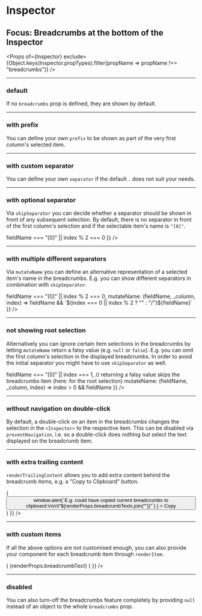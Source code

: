 


<Meta title="Inspector (breadcrumbs)" component={Inspector} />

# Inspector
## Focus: Breadcrumbs at the bottom of the Inspector

<Props of={Inspector} exclude={Object.keys(Inspector.propTypes).filter(propName => propName !== "breadcrumbs")} />

----

### default
If no `breadcrumbs` prop is defined, they are shown by default.

<Canvas>
    <Story name="default">
        <Inspector
            schemas={{
                "Meta Core JSON Schema": { $ref: "http://json-schema.org/draft-07/schema#" },
                "Meta Hyper JSON Schema": { $ref: "http://json-schema.org/draft-07/hyper-schema#" },
                "Meta Links JSON Schema": { $ref: "http://json-schema.org/draft-07/links#" }
            }}
            referenceSchemas={[metaSchema, hyperMetaSchema, linksMetaSchema]}
            defaultSelectedItems={["Meta Hyper JSON Schema", "contains"]}
        />
    </Story>
</Canvas>

----

### with prefix
You can define your own `prefix` to be shown as part of the very first column's selected item.

<Canvas>
    <Story name="with prefix">
        <Inspector
            schemas={{
                "Meta Core JSON Schema": { $ref: "http://json-schema.org/draft-07/schema#" },
                "Meta Hyper JSON Schema": { $ref: "http://json-schema.org/draft-07/hyper-schema#" },
                "Meta Links JSON Schema": { $ref: "http://json-schema.org/draft-07/links#" }
            }}
            referenceSchemas={[metaSchema, hyperMetaSchema, linksMetaSchema]}
            defaultSelectedItems={["Meta Hyper JSON Schema", "contains"]}
            breadcrumbs={{
                // prefix is only shown in front of the root selection
                prefix: "Selection: "
            }}
        />
    </Story>
</Canvas>

----

### with custom separator
You can define your own `separator` if the default `.` does not suit your needs.

<Canvas>
    <Story name="with custom separator">
        <Inspector
            schemas={{
                "Meta Core JSON Schema": { $ref: "http://json-schema.org/draft-07/schema#" },
                "Meta Hyper JSON Schema": { $ref: "http://json-schema.org/draft-07/hyper-schema#" },
                "Meta Links JSON Schema": { $ref: "http://json-schema.org/draft-07/links#" }
            }}
            referenceSchemas={[metaSchema, hyperMetaSchema, linksMetaSchema]}
            defaultSelectedItems={["Meta Hyper JSON Schema", "contains"]}
            breadcrumbs={{
                separator: "/"
            }}
        />
    </Story>
</Canvas>

----

### with optional separator
Via `skipSeparator` you can decide whether a separator should be shown in front of any subsequent selection.
By default, there is no separator in front of the first column's selection and if the selectable item's name is `"[0]"`.

<Canvas>
    <Story name="with optional separator">
        <Inspector
            schemas={{
                "Meta Core JSON Schema": { $ref: "http://json-schema.org/draft-07/schema#" },
                "Meta Hyper JSON Schema": { $ref: "http://json-schema.org/draft-07/hyper-schema#" },
                "Meta Links JSON Schema": { $ref: "http://json-schema.org/draft-07/links#" }
            }}
            referenceSchemas={[metaSchema, hyperMetaSchema, linksMetaSchema]}
            defaultSelectedItems={["Meta Hyper JSON Schema", "contains", "allOf", "[0]"]}
            breadcrumbs={{
                // the default skipSeparator function only ignored "{0}"
                skipSeparator: (fieldName, _column, index) => fieldName === "[0]" || index % 2 === 0
            }}
        />
    </Story>
</Canvas>

----

### with multiple different separators
Via `mutateName` you can define an alternative representation of a selected item's name in the breadcrumbs.
E.g. you can show different separators in combination with `skipSeparator`.

<Canvas>
    <Story name="with multiple different separators">
        <Inspector
            schemas={{
                "Meta Core JSON Schema": { $ref: "http://json-schema.org/draft-07/schema#" },
                "Meta Hyper JSON Schema": { $ref: "http://json-schema.org/draft-07/hyper-schema#" },
                "Meta Links JSON Schema": { $ref: "http://json-schema.org/draft-07/links#" }
            }}
            referenceSchemas={[metaSchema, hyperMetaSchema, linksMetaSchema]}
            defaultSelectedItems={["Meta Hyper JSON Schema", "contains", "allOf", "[0]"]}
            breadcrumbs={{
                skipSeparator: (fieldName, _column, index) => fieldName === "[0]" || index % 2 === 0,
                mutateName: (fieldName, _column, index) => fieldName && `${index === 0 || index % 2 ? "" : "/"}${fieldName}`
            }}
        />
    </Story>
</Canvas>

----

### not showing root selection
Alternatively you can ignore certain item selections in the breadcrumbs by letting `mutateName` return a falsy value (e.g. `null` or `false`).
E.g. you can omit the first column's selection in the displayed breadcrumbs. In order to avoid the initial separator you might have to use `skipSeparator` as well.

<Canvas>
    <Story name="not showing root selection">
        <Inspector
            schemas={{
                "Meta Core JSON Schema": { $ref: "http://json-schema.org/draft-07/schema#" },
                "Meta Hyper JSON Schema": { $ref: "http://json-schema.org/draft-07/hyper-schema#" },
                "Meta Links JSON Schema": { $ref: "http://json-schema.org/draft-07/links#" }
            }}
            referenceSchemas={[metaSchema, hyperMetaSchema, linksMetaSchema]}
            defaultSelectedItems={["Meta Hyper JSON Schema", "contains", "allOf", "[0]"]}
            breadcrumbs={{
                // avoid leading separator (in addition to default ignoring of "[0]")
                skipSeparator: (fieldName, _column, index) => fieldName === "[0]" || index === 1,
                // returning a falsy value skips the breadcrumbs item (here: for the root selection)
                mutateName: (fieldName, _column, index) => index > 0 && fieldName
            }}
        />
    </Story>
</Canvas>

----

### without navigation on double-click
By default, a double-click on an item in the breadcrumbs changes the selection in the `<Inspector>` to the respective item.
This can be disabled via `preventNavigation`, i.e. so a double-click does nothing but select the text displayed on the breadcrumb item.

<Canvas>
    <Story name="without navigation on double-click">
        <Inspector
            schemas={{
                "Meta Core JSON Schema": { $ref: "http://json-schema.org/draft-07/schema#" },
                "Meta Hyper JSON Schema": { $ref: "http://json-schema.org/draft-07/hyper-schema#" },
                "Meta Links JSON Schema": { $ref: "http://json-schema.org/draft-07/links#" }
            }}
            referenceSchemas={[metaSchema, hyperMetaSchema, linksMetaSchema]}
            defaultSelectedItems={["Meta Hyper JSON Schema", "contains", "default"]}
            breadcrumbs={{
                // if this is NOT set to true, double-clicking on an item in the breadcrumbs changes the current selection
                preventNavigation: true
            }}
        />
    </Story>
</Canvas>

----

### with extra trailing content
`renderTrailingContent` allows you to add extra content behind the breadcrumb items, e.g. a "Copy to Clipboard" button.

<Canvas>
    <Story name="with extra trailing content">
        <Inspector
            schemas={{
                "Meta Core JSON Schema": { $ref: "http://json-schema.org/draft-07/schema#" },
                "Meta Hyper JSON Schema": { $ref: "http://json-schema.org/draft-07/hyper-schema#" },
                "Meta Links JSON Schema": { $ref: "http://json-schema.org/draft-07/links#" }
            }}
            referenceSchemas={[metaSchema, hyperMetaSchema, linksMetaSchema]}
            defaultSelectedItems={["Meta Hyper JSON Schema", "contains", "default"]}
            breadcrumbs={{
                // custom rendering of an additional "Copy" button to the right of the breadcrumbs
                renderTrailingContent: (renderProps) => (
                    <div style={{ flexGrow: 1 }}>
                        <button
                            type="button"
                            style={{
                                backgroundColor: "#a5d6a7",
                                float: "right",
                                margin: ".5em",
                                height: "2.5em"
                            }}
                            onClick={() =>
                                window.alert(`E.g. could have copied current breadcrumbs to clipboard:\n\n\t"${renderProps.breadcrumbTexts.join("")}"`)
                            }
                        >
                            Copy
                        </button>
                    </div>
                )
            }}
        />
    </Story>
</Canvas>

----

### with custom items
If all the above options are not customised enough, you can also provide your component for each breadcrumb item through `renderItem`.

<Canvas>
    <Story name="with custom items">
        <Inspector
            schemas={{
                "Meta Core JSON Schema": { $ref: "http://json-schema.org/draft-07/schema#" },
                "Meta Hyper JSON Schema": { $ref: "http://json-schema.org/draft-07/hyper-schema#" },
                "Meta Links JSON Schema": { $ref: "http://json-schema.org/draft-07/links#" }
            }}
            referenceSchemas={[metaSchema, hyperMetaSchema, linksMetaSchema]}
            defaultSelectedItems={["Meta Hyper JSON Schema", "contains", "default"]}
            breadcrumbs={{
                // custom rendering for individual breadcrumb items
                renderItem: (renderProps) => (
                    <span
                        key={renderProps.index}
                        className={classNames({
                            "jsonschema-inspector-breadcrumbs-item": true,
                            "has-nested-items": renderProps.hasNestedItems
                        })}
                    >
                        <span
                            style={{
                                backgroundColor: renderProps.hasNestedItems ? "transparent" : undefined,
                                border: ".25em solid #a5d6a7",
                                lineHeight: "1.5em"
                            }}
                        >
                            {renderProps.breadcrumbText}
                        </span>
                    </span>
                )
            }}
        />
    </Story>
</Canvas>

----

### disabled
You can also turn-off the breadcrumbs feature completely by providing `null` instead of an object to the whole `breadcrumbs` prop.

<Canvas>
    <Story name="disabled">
        <Inspector
            schemas={{
                "Meta Core JSON Schema": { $ref: "http://json-schema.org/draft-07/schema#" },
                "Meta Hyper JSON Schema": { $ref: "http://json-schema.org/draft-07/hyper-schema#" },
                "Meta Links JSON Schema": { $ref: "http://json-schema.org/draft-07/links#" }
            }}
            referenceSchemas={[metaSchema, hyperMetaSchema, linksMetaSchema]}
            defaultSelectedItems={["Meta Hyper JSON Schema", "contains", "default"]}
            // set to null to disable breadcrumbs completely
            breadcrumbs={null}
        />
    </Story>
</Canvas>
